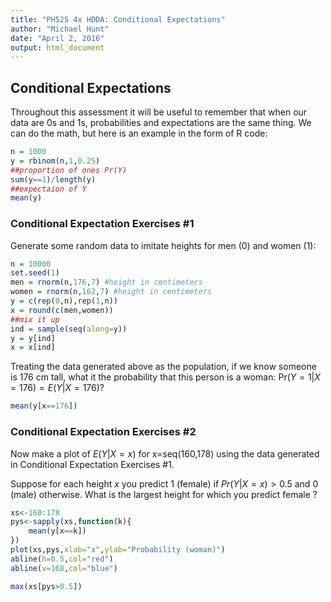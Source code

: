 ```yaml
---
title: "PH525 4x HDDA: Conditional Expectations"
author: "Michael Hunt"
date: "April 2, 2016"
output: html_document
---
```


## Conditional Expectations

Throughout this assessment it will be useful to remember that when our data are 0s and 1s, probabilities and expectations are the same thing. We can do the math, but here is an example in the form of R code:

```r
n = 1000
y = rbinom(n,1,0.25)
##proportion of ones Pr(Y)
sum(y==1)/length(y)
##expectaion of Y
mean(y)
```

### Conditional Expectation Exercises #1

Generate some random data to imitate heights for men (0) and women (1):

```r
n = 10000
set.seed(1)
men = rnorm(n,176,7) #height in centimeters
women = rnorm(n,162,7) #height in centimeters
y = c(rep(0,n),rep(1,n))
x = round(c(men,women))
##mix it up
ind = sample(seq(along=y))
y = y[ind]
x = x[ind]
```
Treating the data generated above as the population, if we know someone is 176 cm tall, what it the probability that this person is a woman: $\text{Pr}(Y=1|X=176)=E(Y|X=176)$?

```r
mean(y[x==176])
```

### Conditional Expectation Exercises #2

Now make a plot of $E(Y|X=x)$ for x=seq(160,178) using the data generated in Conditional Expectation Exercises #1.

Suppose for each height $x$ you predict $1$ (female) if $Pr(Y|X=x)\gt 0.5$ and $0$ (male) otherwise. What is the largest height for which you predict female ?

```r
xs<-160:178
pys<-sapply(xs,function(k){
    mean(y[x==k])
})
plot(xs,pys,xlab="x",ylab="Probability (woman)")
abline(h=0.5,col="red")
abline(v=168,col="blue")

max(xs[pys>0.5])
```


